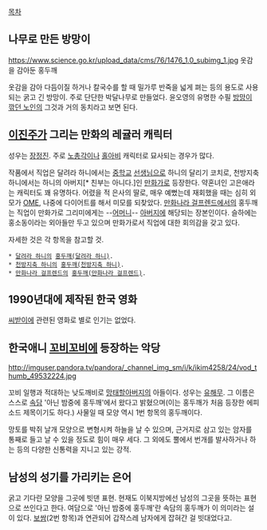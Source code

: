 [[목차]]
== 나무로 만든 방망이 ==
https://www.science.go.kr/upload_data/cms/76/1476_1.0_subimg_1.jpg
옷감을 감아둔 홍두깨

옷감을 감아 다듬이질 하거나 칼국수를 할 때 밀가루 반죽을 넓게 펴는 등의 용도로 사용되는 굵고 긴 방망이. 주로 단단한 박달나무로 만들었다. 윤오영의 유명한 수필 [[방망이 깎던 노인]]의 그것과 거의 동치라고 보면 된다.

== [[이진주(만화가)|이진주]]가 그리는 만화의 레귤러 캐릭터 ==
성우는 [[장정진]]. 주로 [[노총각]]이나 [[홀아비]] 캐릭터로 묘사되는 경우가 많다.

작품에서 직업은 달려라 하니에서는 [[중학교]] [[선생님]]으로 하니의 달리기 코치로, 천방지축 하니에서는 하니의 아버지[* 친부는 아니다.]인 [[만화가]]로 등장한다. 약혼녀인 고은애라는 캐릭터도 꽤 유명하다. 어렸을 적 은사의 딸로, 매우 예뻤는데 재회했을 때는 심히 외모가 [[OME]], 나중에 다이어트를 해서 미모를 되찾았다. [[만화나라 걸프렌드]]에서의 홍두깨는 직업이 만화가로 그리미에게는 --[[어머니]]-- [[아버지]]에 해당되는 장본인이다. 슬하에는 홍소동이라는 외아들만 두고 있으며 만화가로서 직업에 대한 회의감을 갖고 있다.

자세한 것은 각 항목을 참고할 것.

 * [[달려라 하니]]의 [[홍두깨(달려라 하니)]].
 * [[천방지축 하니]]의 [[홍두깨(천방지축 하니)]].
 * [[만화나라 걸프렌드]]의 [[홍두깨(만화나라 걸프렌드)]].
== 1990년대에 제작된 한국 영화 ==
[[씨받이]]에 관련된 영화로 별로 인기는 없었다.

== 한국애니 [[꼬비꼬비]]에 등장하는 악당 ==
http://imguser.pandora.tv/pandora/_channel_img_sm/i/k/ikim4258/24/vod_thumb_49532224.jpg

꼬비 일행과 적대하는 낮도깨비로 [[망태할아버지]]의 아들이다. 성우는 [[유해무]]. 그 이름은 스스로 [[속담]] '아닌 밤중에 홍두깨'에서 왔다고 밝혔으며(이는 홍두깨가 처음 등장한 에피소드 제목이기도 하다.) 사물일 때 모양 역시 1번 항목의 홍두깨이다.

망토를 박쥐 날개 모양으로 변형시켜 하늘을 날 수 있으며, 근거지로 삼고 있는 암자를 통째로 들고 날 수 있을 정도로 힘이 매우 세다. 그 외에도 뿔에서 번개를 발사하거나 하는 등의 다양한 신통력을 지니고 있는 강적.
== 남성의 성기를 가리키는 은어 ==
굵고 기다란 모양을 그곳에 빗댄 표현. 현재도 이북지방에선 남성의 그곳을 뜻하는 표현으로 쓰인다고 한다. 여담으로 '아닌 밤중에 홍두깨'란 속담의 홍두깨가 이 의미라는 설이 있다. [[보쌈]](2번 항목)과 연관되어 갑작스레 남자에게 잡혀간 걸 빗대었다고.
